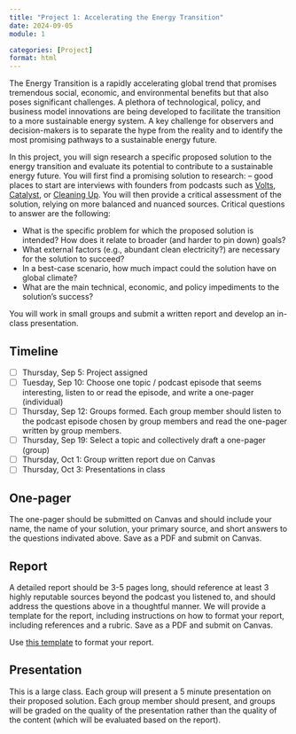 ```yaml
---
title: "Project 1: Accelerating the Energy Transition"
date: 2024-09-05
module: 1

categories: [Project]
format: html
---
```


The Energy Transition is a rapidly accelerating global trend that promises tremendous social, economic, and environmental benefits but that also poses significant challenges.
A plethora of technological, policy, and business model innovations are being developed to facilitate the transition to a more sustainable energy system.
A key challenge for observers and decision-makers is to separate the hype from the reality and to identify the most promising pathways to a sustainable energy future.

In this project, you will sign research a specific proposed solution to the energy transition and evaluate its potential to contribute to a sustainable energy future.
You will first find a promising solution to research: -- good places to start are interviews with founders from podcasts such as [Volts](https://www.volts.wtf/), [Catalyst](https://www.canarymedia.com/podcasts/catalyst-with-shayle-kann), or [Cleaning Up](https://www.cleaningup.live/).
You will then provide a critical assessment of the solution, relying on more balanced and nuanced sources.
Critical questions to answer are the following:

- What is the specific problem for which the proposed solution is intended? How does it relate to broader (and harder to pin down) goals?
- What external factors (e.g., abundant clean electricity?) are necessary for the solution to succeed?
- In a best-case scenario, how much impact could the solution have on global climate?
- What are the main technical, economic, and policy impediments to the solution's success?

You will work in small groups and submit a written report and develop an in-class presentation.

## Timeline

- [ ] Thursday, Sep 5: Project assigned
- [ ] Tuesday, Sep 10: Choose one topic / podcast episode that seems interesting, listen to or read the episode, and write a one-pager (individual)
- [ ] Thursday, Sep 12: Groups formed. Each group member should listen to the podcast episode chosen by group members and read the one-pager written by group members.
- [ ] Thursday, Sep 19: Select a topic and collectively draft a one-pager (group)
- [ ] Thursday, Oct 1: Group written report due on Canvas
- [ ] Thursday, Oct 3: Presentations in class

## One-pager

The one-pager should be submitted on Canvas and should include your name, the name of your solution, your primary source, and short answers to the questions indivated above.
Save as a PDF and submit on Canvas.

## Report

A detailed report should be 3-5 pages long, should reference at least 3 highly reputable sources beyond the podcast you listened to, and should address the questions above in a thoughtful manner.
We will provide a template for the report, including instructions on how to format your report, including references and a rubric.
Save as a PDF and submit on Canvas.

Use [this template](https://docs.google.com/document/d/1RdRxvlxow1AxRH_XNmPIbhEYf3xwKpkoXcH7YpVcN4Q/edit?usp=sharing) to format your report.

## Presentation

This is a large class.
Each group will present a 5 minute presentation on their proposed solution.
Each group member should present, and groups will be graded on the quality of the presentation rather than the quality of the content (which will be evaluated based on the report).

